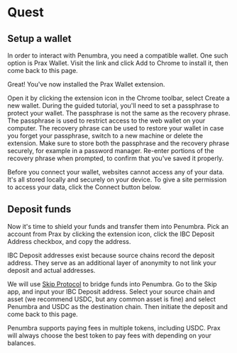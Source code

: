 
# Quest

## Setup a wallet

In order to interact with Penumbra, you need a compatible wallet. One such option is Prax Wallet. Visit the link and click Add to Chrome to install it, then come back to this page.

Great! You've now installed the Prax Wallet extension.

Open it by clicking the extension icon in the Chrome toolbar, select Create a new wallet. During the guided tutorial, you'll need to set a passphrase to protect your wallet. The passphrase is not the same as the recovery phrase. The passphrase is used to restrict access to the web wallet on your computer. The recovery phrase can be used to restore your wallet in case you forget your passphrase, switch to a new machine or delete the extension. Make sure to store both the passphrase and the recovery phrase securely, for example in a password manager. Re-enter portions of the recovery phrase when prompted, to confirm that you've saved it properly.

Before you connect your wallet, websites cannot access any of your data. It's all stored locally and securely on your device. To give a site permission to access your data, click the Connect button below.

<ConnectPrax />


## Deposit funds

Now it's time to shield your funds and transfer them into Penumbra. Pick an account from Prax by clicking the extension icon, click the IBC Deposit Address checkbox, and copy the address.

<Callout type="info">
  IBC Deposit addresses exist because source chains record the deposit address. They serve as an additional layer of anonymity to not link your deposit and actual addresses.
</Callout>

We will use [Skip Protocol](https://go.skip.build/)  to bridge funds into Penumbra. Go to the Skip app, and input your IBC Deposit address. Select your source chain and asset (we recommend USDC, but any common asset is fine) and select Penumbra and USDC as the destination chain. Then initiate the deposit and come back to this page.

<Callout type="info">
  Penumbra supports paying fees in multiple tokens, including USDC. Prax will always choose the best token to pay fees with depending on your balances.
</Callout>
